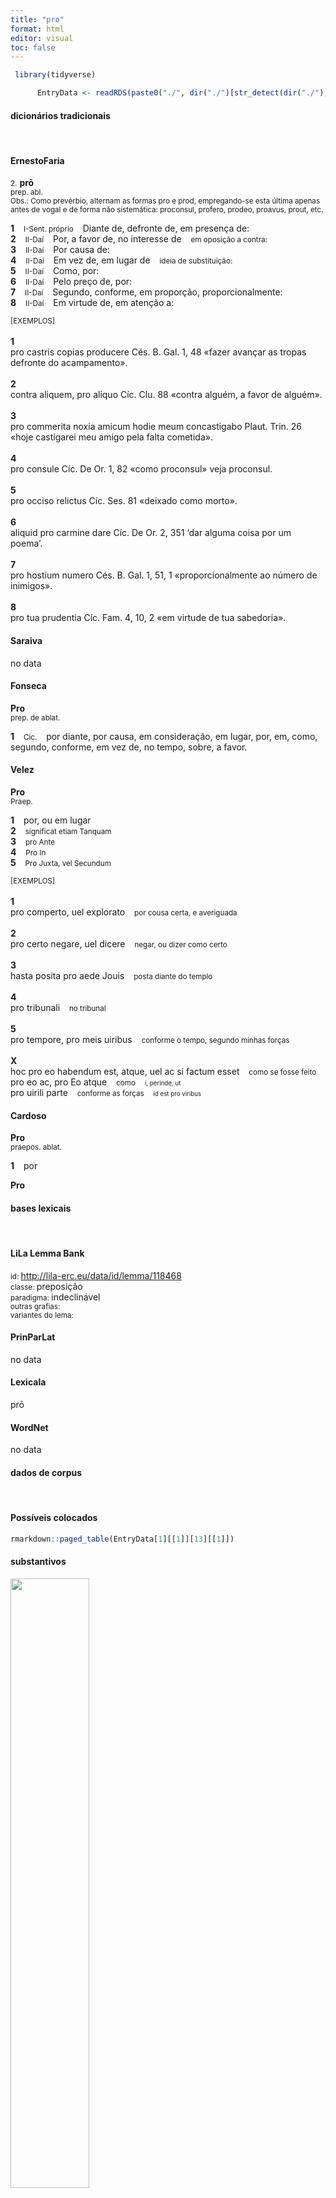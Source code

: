 ```yaml
---
title: "pro"
format: html
editor: visual
toc: false
---
```



```r
 library(tidyverse) 

      EntryData <- readRDS(paste0("./", dir("./")[str_detect(dir("./"), "_xx112-114-111xx_.rds")]))

```


#### dicionários tradicionais

&emsp;




::: panel-tabset

#### ErnestoFaria

<small>2.</small> <b>prō</b> <br> <small>prep. abl.</small> <br> <small>Obs.: Como prevérbio, alternam as formas pro e prod, empregando-se esta última apenas antes de vogal e de forma não sistemática: proconsul, profero, prodeo, proavus, prout, etc.</small>   <p> <b>1</b> &ensp; <small>I-Sent. próprio</small> &ensp; Diante de, defronte de, em presença de: &ensp; <small></small> <br> <b>2</b> &ensp; <small>II-Daí</small> &ensp; Por, a favor de, no interesse de &ensp; <small>em oposição a contra:</small> <br> <b>3</b> &ensp; <small>II-Daí</small> &ensp; Por causa de: &ensp; <small></small> <br> <b>4</b> &ensp; <small>II-Daí</small> &ensp; Em vez de, em lugar de &ensp; <small>ideia de substituição:</small> <br> <b>5</b> &ensp; <small>II-Daí</small> &ensp; Como, por: &ensp; <small></small> <br> <b>6</b> &ensp; <small>II-Daí</small> &ensp; Pelo preço de, por: &ensp; <small></small> <br> <b>7</b> &ensp; <small>II-Daí</small> &ensp; Segundo, conforme, em proporção, proporcionalmente: &ensp; <small></small> <br> <b>8</b> &ensp; <small>II-Daí</small> &ensp; Em virtude de, em atenção a: &ensp; <small></small> </p>   <p><small>[EXEMPLOS]</small><br> <br><b>1</b><br>pro castris copias producere Cés. B. Gal. 1, 48 «fazer avançar as tropas defronte do acampamento». <br> <br><b>2</b><br>contra aliquem, pro aliquo Cíc. Clu. 88 «contra alguém, a favor de alguém». <br> <br><b>3</b><br>pro commerita noxia amicum hodie meum concastigabo Plaut. Trin. 26 «hoje castigarei meu amigo pela falta cometida». <br> <br><b>4</b><br>pro consule Cíc. De Or. 1, 82 «como proconsul» veja proconsul. <br> <br><b>5</b><br>pro occiso relictus Cíc. Ses. 81 «deixado como morto». <br> <br><b>6</b><br>aliquid pro carmine dare Cíc. De Or. 2, 351 ‘dar alguma coisa por um poema’. <br> <br><b>7</b><br>pro hostium numero Cés. B. Gal. 1, 51, 1 «proporcionalmente ao número de inimigos». <br> <br><b>8</b><br>pro tua prudentia Cíc. Fam. 4, 10, 2 «em virtude de tua sabedoria». </p>




#### Saraiva

no data




#### Fonseca

<b>Pro</b> <br> <small>prep. de ablat.</small>   <p> <b>1</b> &ensp; <small>Cic.</small> &ensp; por diante, por causa, em consideração, em lugar, por, em, como, segundo, conforme, em vez de, no tempo, sobre, a favor. </p>




#### Velez

<b>Pro</b> <br> <small>Praep.</small>   <p> <b>1</b> &ensp; por, ou em lugar <br> <b>2</b> &ensp; <small>significat etiam Tanquam</small> <br> <b>3</b> &ensp; <small>pro Ante</small> <br> <b>4</b> &ensp; <small>Pro In</small> <br> <b>5</b> &ensp; <small>Pro Juxta, vel Secundum</small> </p>   <p><small>[EXEMPLOS]</small><br> <br><b>1</b><br>pro comperto, uel explorato &ensp; <small>por cousa certa, e averiguada</small> <br> <br><b>2</b><br>pro certo negare, uel dicere &ensp; <small>negar, ou dizer como certo</small> <br> <br><b>3</b><br>hasta posita pro aede Jouis &ensp; <small>posta diante do templo</small> <br> <br><b>4</b><br>pro tribunali &ensp; <small>no tribunal</small> <br> <br><b>5</b><br>pro tempore, pro meis uiribus &ensp; <small>conforme o tempo, segundo minhas forças</small> <br> <br><b>X</b><br>hoc pro eo habendum est, atque, uel ac si factum esset &ensp; <small>como se fosse feito</small> <br> pro eo ac, pro Eo atque &ensp; <small>como</small> &ensp; <small><small>i, perinde, ut</small></small> <br> pro uirili parte &ensp; <small>conforme as forças</small> &ensp; <small><small>id est pro viribus</small></small> </p>




#### Cardoso

<b>Pro</b> <br> <small>praepos. ablat.</small>   <p> <b>1</b> &ensp; por </p> 
 <b>Pro</b>


:::



#### bases lexicais

&emsp;






::: panel-tabset

#### LiLa Lemma Bank

<small> id: </small> <a href=' http://lila-erc.eu/data/id/lemma/118468 ' target="_blank"> http://lila-erc.eu/data/id/lemma/118468 </a> <br>
<small> classe: </small> preposição    <br>
<small> paradigma: </small> indeclinável <br>
<small> outras grafias: </small>  <br>
<small> variantes do lema: </small>  <br>





#### PrinParLat

no data




#### Lexicala

prō




#### WordNet

no data


:::



#### dados de corpus

&emsp;




::: panel-tabset

#### Possíveis colocados

```r

rmarkdown::paged_table(EntryData[1][[1]][13][[1]])

```


#### substantivos

![](./Media/wordcloud__xx112-114-111xx__BY_collocate_scoreSUBST.webp){width=50% fig-alt='This chart plots collocate by scoreSUBST, for the headword pro here are all the values plotted: collocate: patria; scoreSUBST: 3. collocate: salus; scoreSUBST: 2. collocate: testimonium; scoreSUBST: 2. collocate: castra; scoreSUBST: 2. collocate: meus; scoreSUBST: 0. collocate: proconsul; scoreSUBST: 2. collocate: uallum; scoreSUBST: 2. collocate: uerum2; scoreSUBST: 2. collocate: amicus; scoreSUBST: 2. collocate: factum; scoreSUBST: 2. collocate: populus; scoreSUBST: 2. collocate: ego; scoreSUBST: 0. collocate: nihil; scoreSUBST: 0. collocate: suus; scoreSUBST: 0. collocate: libertas; scoreSUBST: 2. collocate: fors; scoreSUBST: 0. collocate: tuus; scoreSUBST: 0. collocate: certus; scoreSUBST: 0. collocate: Caesar; scoreSUBST: 0. collocate: alter; scoreSUBST: 0. collocate: res; scoreSUBST: 2. collocate: ipse; scoreSUBST: 0. collocate: hic; scoreSUBST: 0'}




#### adjetivos

![](./Media/wordcloud__xx112-114-111xx__BY_collocate_scoreADJ.webp){width=50% fig-alt='This chart plots collocate by scoreADJ, for the headword pro here are all the values plotted: collocate: patria; scoreADJ: 0. collocate: salus; scoreADJ: 0. collocate: testimonium; scoreADJ: 0. collocate: castra; scoreADJ: 0. collocate: meus; scoreADJ: 0. collocate: proconsul; scoreADJ: 0. collocate: uallum; scoreADJ: 0. collocate: uerum2; scoreADJ: 0. collocate: amicus; scoreADJ: 0. collocate: factum; scoreADJ: 0. collocate: populus; scoreADJ: 0. collocate: ego; scoreADJ: 0. collocate: nihil; scoreADJ: 0. collocate: suus; scoreADJ: 0. collocate: libertas; scoreADJ: 0. collocate: fors; scoreADJ: 0. collocate: tuus; scoreADJ: 0. collocate: certus; scoreADJ: 2. collocate: Caesar; scoreADJ: 0. collocate: alter; scoreADJ: 0. collocate: res; scoreADJ: 0. collocate: ipse; scoreADJ: 0. collocate: hic; scoreADJ: 0'}




#### verbos

![](./Media/wordcloud__xx112-114-111xx__BY_collocate_scoreVERBO.webp){width=50% fig-alt='This chart plots collocate by scoreVERBO, for the headword pro here are all the values plotted: collocate: patria; scoreVERBO: 0. collocate: salus; scoreVERBO: 0. collocate: testimonium; scoreVERBO: 0. collocate: castra; scoreVERBO: 0. collocate: meus; scoreVERBO: 0. collocate: proconsul; scoreVERBO: 0. collocate: uallum; scoreVERBO: 0. collocate: uerum2; scoreVERBO: 0. collocate: amicus; scoreVERBO: 0. collocate: factum; scoreVERBO: 0. collocate: populus; scoreVERBO: 0. collocate: ego; scoreVERBO: 0. collocate: nihil; scoreVERBO: 0. collocate: suus; scoreVERBO: 0. collocate: libertas; scoreVERBO: 0. collocate: fors; scoreVERBO: 0. collocate: tuus; scoreVERBO: 0. collocate: certus; scoreVERBO: 0. collocate: Caesar; scoreVERBO: 0. collocate: alter; scoreVERBO: 0. collocate: res; scoreVERBO: 0. collocate: ipse; scoreVERBO: 0. collocate: hic; scoreVERBO: 0'}




#### advérbios

![](./Media/wordcloud__xx112-114-111xx__BY_collocate_scoreADV.webp){width=50% fig-alt='This chart plots collocate by scoreADV, for the headword pro here are all the values plotted: collocate: patria; scoreADV: 0. collocate: salus; scoreADV: 0. collocate: testimonium; scoreADV: 0. collocate: castra; scoreADV: 0. collocate: meus; scoreADV: 0. collocate: proconsul; scoreADV: 0. collocate: uallum; scoreADV: 0. collocate: uerum2; scoreADV: 0. collocate: amicus; scoreADV: 0. collocate: factum; scoreADV: 0. collocate: populus; scoreADV: 0. collocate: ego; scoreADV: 0. collocate: nihil; scoreADV: 0. collocate: suus; scoreADV: 0. collocate: libertas; scoreADV: 0. collocate: fors; scoreADV: 2. collocate: tuus; scoreADV: 0. collocate: certus; scoreADV: 0. collocate: Caesar; scoreADV: 0. collocate: alter; scoreADV: 0. collocate: res; scoreADV: 0. collocate: ipse; scoreADV: 0. collocate: hic; scoreADV: 0'}




#### preposições e conjunções

![](./Media/wordcloud__xx112-114-111xx__BY_collocate_scoreFUNC.webp){width=50% fig-alt='This chart plots collocate by scoreFUNC, for the headword pro here are all the values plotted: collocate: patria; scoreFUNC: 0. collocate: salus; scoreFUNC: 0. collocate: testimonium; scoreFUNC: 0. collocate: castra; scoreFUNC: 0. collocate: meus; scoreFUNC: 0. collocate: proconsul; scoreFUNC: 0. collocate: uallum; scoreFUNC: 0. collocate: uerum2; scoreFUNC: 0. collocate: amicus; scoreFUNC: 0. collocate: factum; scoreFUNC: 0. collocate: populus; scoreFUNC: 0. collocate: ego; scoreFUNC: 0. collocate: nihil; scoreFUNC: 0. collocate: suus; scoreFUNC: 0. collocate: libertas; scoreFUNC: 0. collocate: fors; scoreFUNC: 0. collocate: tuus; scoreFUNC: 0. collocate: certus; scoreFUNC: 0. collocate: Caesar; scoreFUNC: 0. collocate: alter; scoreFUNC: 0. collocate: res; scoreFUNC: 0. collocate: ipse; scoreFUNC: 0. collocate: hic; scoreFUNC: 0'}


:::



::: panel-tabset

#### ExemplosTraduzidos

<p> <b>pro</b> me <br> <small> Sen.Ep.121.17 <br> Em benefício de mim. <small> [JDD] </small> </small> </p>
; <p> expauescimus dubia <b>pro</b> certis <br> <small> Sen.Ep.13.13 <br> tememos coisas duvidosas como certas. <small> [JDD] </small> </small> </p>
; <p> nobis ea res <b>pro</b> magnitudine parum comperta est <br> <small> Sal.Cat.22.4 <br> Para nós esse assunto, por sua grandeza, é pouco documentado. <small> [JDD, de outra edição] </small> </small> </p>
; <p> at in se <b>pro</b> quaestu sumptum facit hic <br> <small> Hor.S.1.2.18 <br> “Mas gasta consigo de acordo com sua renda.” Este? <small> [JDD] </small> </small> </p>
; <p> petivi etiam <b>pro</b> meis in civitatem beneficiis ut negotium conficerent <br> <small> Cic.Att.5.21.11 <br> pedi até mesmo pelos meus benefícios na cidade que concluíssem o negócio. <small> [JDD] </small> </small> </p>
; <p> sed posthac omnia quae recta non erunt <b>pro</b> certo negato <br> <small> Cic.Att.5.21.5 <br> mas doravante nega por certo tudo o que não for correto. <small> [JDD] </small> </small> </p>
; <p> <b>pro</b> hoc enim qui minor est natu meo iure respondeo <br> <small> Cic.Amici.32 <br> pois por meu direito eu respondo por este, que é mais novo de nascimento. <small> [JDD] </small> </small> </p>
; <p> o fortunata mors quae naturae debita <b>pro</b> patria est potissimum reddita <br> <small> Cic.Phil.14.31.13 <br> Ó morte afortunada, que da melhor forma possível pagou sua dívida com a natureza em defesa da pátria! <small> [JDD] </small> </small> </p>
; <p> ipse domum Publi Sullae <b>pro</b> castris sibi ad eam impugnationem sumpserat <br> <small> Cic.Att.4.3.3 <br> Ele mesmo tinha adotado a casa de Públio Sula como seu acampamento para esse ataque. <small> [JDD, de outra edição] </small> </small> </p>
; <p> contra eos summa ope nitebatur pleraque nobilitas senatus specie <b>pro</b> sua magnitudine <br> <small> Sal.Cat.38.2 <br> Contra eles, com um supremo esforço, se opunha a maioria da nobreza, sob o pretexto de defender o senado, por sua própria grandeza. <small> [JDD] </small> </small> </p>
; <p> consultatum inde <b>pro</b> rostris an in senatu an in castris adoptio nuncuparetur <br> <small> Tac.Hist.1.17.5 <br> Consultado depois se sua adoção seria proclamada da tribuna ou no senado ou no acampamento. <small> [JDD] </small> </small> </p>
; <p> an aliquam uocem putatis ipsam <b>pro</b> se causam et ueritatem posse mittere <br> <small> Cic.Cael.55 <br> Ou achais que a causa e a verdade em pessoa possam emitir alguma voz em sua própria defesa? <small> [JDD] </small> </small> </p>
; <p> mitteris Erebo uile <b>pro</b> cunctis caput arcana sacri uoce ni retegis tua <br> <small> Sen.Oed.521 <br> Serás enviado ao Érebo, vítima de pouco valor para pagar por todos, se não desvendas, com tua própria voz, os mistérios da cerimônia. <small> [JDD] </small> </small> </p>
; <p> quid enim habeo melius quod amicum rogem quam quod <b>pro</b> ipso rogaturus sum <br> <small> Sen.Ep.19.1 <br> pois que coisa melhor eu tenho para pedir a um amigo do que o que eu pediria por ele próprio? <small> [JDD] </small> </small> </p>
; <p> sed intellegis <b>pro</b> tua praestanti prudentia Cn. Domiti cum hac sola rem esse nobis <br> <small> Cic.Cael.32 <br> Mas tu, Cneu Domício, entendes, em tua eminente prudência, que para nós o interesse está somente nela. <small> [JDD] </small> </small> </p>
; <p> adest ne clarus sanguine ac factis Creo an aeger animus falsa <b>pro</b> ueris uidet <br> <small> Sen.Oed.203 <br> Acaso está aqui Creonte, ilustre pelo nascimento e pelo feitos, ou ou será que o espírito doente vê coisas falsas por verdadeiras? <small> [JDD] </small> </small> </p>
; <p> quod cum uenit omnis uoluptas praeterita <b>pro</b> nihilo est quia postea nulla est futura <br> <small> Cic.Marc.27 <br> Quando esse chega, todo prazer passado não serve para nada, porque não haverá nenhum depois disso. <small> [JDD] </small> </small> </p>
; <p> sed quia prouenere ibi scriptorum magna ingenia per terrarum orbem Atheniensium facta <b>pro</b> maxumis celebrantur <br> <small> Sal.Cat.8.3 <br> Mas, porque ali surgiram grandes gênios de escritores, os feitos dos atenienses são celebrados pelo orbe da terra como os maiores. <small> [JDD] </small> </small> </p>
; <p> ostende te principi sacerdotum et offer <b>pro</b> emundatione tua quae praecepit Moses in testimonium illis <br> <small> Vulg.Marc.1.44 <br> mostra-te ao chefe dos sacerdotes e oferece, por tua purificação, aquelas coisas que Moisés ordenou, em testemunho a eles. <small> [JDD] </small> </small> </p>
; <p> Quinti fratris tamen liberalitati <b>pro</b> facultatibus nostris ne omnino exhaustus essem illo recusante subsidiis amicorum respondemus <br> <small> Cic.Att.4.3.6 <br> Contudo, correspondo à generosidade de meu irmão Quinto, na medida das minhas possibilidades, mesmo com ele se opondo, com ajuda dos amigos, para que eu não fique absolutamente sem nada. <small> [JDD] </small> </small> </p>
; <p> aequum credo putauit uitam quam populi Romani uotis retinuisset <b>pro</b> libertate populi Romani in discrimen adducere <br> <small> Cic.Phil.7.12.4 <br> Achou justo, creio, pôr em risco, pela liberdade do povo romano, a vida que tinha conservado graças aos votos do povo romano. <small> [JDD] </small> </small> </p>
; <p> num te cum haec <b>pro</b> salute rei publicae tanta gessisses fortunae tuae num amplitudinis num claritatis num gloriae paenitebat <br> <small> Cic.Phil.1.33.1 <br> Será que, depois de teres feito estas coisas tão importantes pelo bem estar da república, te arrependias de tua fortuna, de tua grandeza, de teu esplendor, de tua glória? <small> [JDD] </small> </small> </p>
; <p> ex litteris enim C. Pansae A. Hirti consulum C. Caesaris <b>pro</b> praetore de honore dis immortalibus habendo sententias dicimus <br> <small> Cic.Phil.14.22.3 <br> Pois a partir da carta dos cônsules Caio Pansa e Aulo Hírcio e do propretor Caio César, demos pareceres sobre a honra que se deve ter para com os deuses imortais. <small> [JDD] </small> </small> </p>
; <p> non est inicum fortes uiros arma sumere et in castris pernoctare et <b>pro</b> uallo obligatis stare uulneribus interim in urbe securos esse percisos et professos inpudicitiam <br> <small> Sen.Prov.5.3 <br> Então não é injusto que os homens fortes tomem armas e pernoitem no acampamento e estejam de pé diante da paliçada, com os ferimentos vendados, enquanto na cidade estão seguros os pederastas e os que professam sua pouca vergonha? <small> [JDD, de outra edição] </small> </small> </p>
; <p> cum autem paulum iam roboris accessisset aetati in Africam profectus est Q. Pompeio <b>pro</b> consule contubernalis castissimo homini atque omnis offici diligentissimo in qua prouincia cum res erant et possessiones paternae tum etiam usus quidam prouincialis non sine causa a maioribus huic aetati tributus <br> <small> Cic.Cael.73 <br> Quando, porém, já tinha atingido um pouco mais de idade e de vigor, partiu para a África, como camarada do pró cônsul Quinto Pompeu, homem impecável e muito consciente de todo dever; e nessa província, não só havia os interesses e as propriedades de seu pai, mas também uma certa prática provincial não sem motivo atribuída a essa idade pelos antepassados. <small> [JDD, de outra edição] </small> </small> </p>





#### Frequência por autor

![](./Media/barchart__xx112-114-111xx__lemma_BY_author_Frequencies.webp){width=50% fig-alt='This charts plots the frequency of lemma by author_Frequencies. The Sallustius subcorpus registers the highest normalized frequency, with the value of 35.25 and an absolute frequency of 38. The Seneca subcorpus follows, with a normalized frequency of 9.52 and an absolute frequency of 51. the subcorpus with the least normalized frequency is Hieronymus with the normalized value of 2.25 and an absolute freqeuncy of 1. here are all the values: subcorpus: Caesar ; normalized frequency: 41 ; absolute frequency: 15.484553213989. subcorpus: Cicero ; normalized frequency: 204 ; absolute frequency: 12.7083800553188. subcorpus: Horatius ; normalized frequency: 3 ; absolute frequency: 2.6640618062339. subcorpus: Ovidius ; normalized frequency: 6 ; absolute frequency: 10.2951269732327. subcorpus: Phaedrus ; normalized frequency: 3 ; absolute frequency: 4.5544253833308. subcorpus: Sallustius ; normalized frequency: 38 ; absolute frequency: 35.2471941378351. subcorpus: Seneca ; normalized frequency: 51 ; absolute frequency: 9.51829939717437. subcorpus: Suetonius ; normalized frequency: 2 ; absolute frequency: 22.0507166482911. subcorpus: Tacitus ; normalized frequency: 5 ; absolute frequency: 17.164435290079. subcorpus: Vergilius ; normalized frequency: 3 ; absolute frequency: 5.79150579150579. subcorpus: Hieronymus ; normalized frequency: 1 ; absolute frequency: 2.24668613794653'}




#### Frequência por gênero

![](./Media/barchart__xx112-114-111xx__lemma_BY_genre_Frequencies.webp){width=50% fig-alt='This charts plots the frequency of lemma by genre_Frequencies. The Prosa.histórica subcorpus registers the highest normalized frequency, with the value of 20.94 and an absolute frequency of 86. The Prosa.filosófica subcorpus follows, with a normalized frequency of 10.21 and an absolute frequency of 62. the subcorpus with the least normalized frequency is Prosa.ficcional with the normalized value of 2.25 and an absolute freqeuncy of 1. here are all the values: subcorpus: Prosa.histórica ; normalized frequency: 86 ; absolute frequency: 20.9352710630736. subcorpus: Prosa.filosófica ; normalized frequency: 62 ; absolute frequency: 10.2139997693613. subcorpus: Prosa.oratória ; normalized frequency: 167 ; absolute frequency: 16.0341036744021. subcorpus: Prosa.epistolográfica ; normalized frequency: 23 ; absolute frequency: 6.09449110999232. subcorpus: Poesia.lírica ; normalized frequency: 4 ; absolute frequency: 3.36502061075124. subcorpus: Poesia.didática ; normalized frequency: 8 ; absolute frequency: 6.78598693697515. subcorpus: Poesia.trágica ; normalized frequency: 3 ; absolute frequency: 2.60597637248089. subcorpus: Poesia.épica ; normalized frequency: 3 ; absolute frequency: 5.79150579150579. subcorpus: Prosa.ficcional ; normalized frequency: 1 ; absolute frequency: 2.24668613794653'}




#### Frequência por século

![](./Media/barchart__xx112-114-111xx__lemma_BY_period_Frequencies.webp){width=50% fig-alt='This charts plots the frequency of lemma by period_Frequencies. The II.d.C. subcorpus registers the highest normalized frequency, with the value of 18.32 and an absolute frequency of 7. The I.a.C. subcorpus follows, with a normalized frequency of 13.5 and an absolute frequency of 290. the subcorpus with the least normalized frequency is IV.d.C. with the normalized value of 2.25 and an absolute freqeuncy of 1. here are all the values: subcorpus: I.a.C. ; normalized frequency: 290 ; absolute frequency: 13.4977891552246. subcorpus: I.d.C. ; normalized frequency: 59 ; absolute frequency: 9.0255468869512. subcorpus: II.d.C. ; normalized frequency: 7 ; absolute frequency: 18.3246073298429. subcorpus: IV.d.C. ; normalized frequency: 1 ; absolute frequency: 2.24668613794653'}


:::

